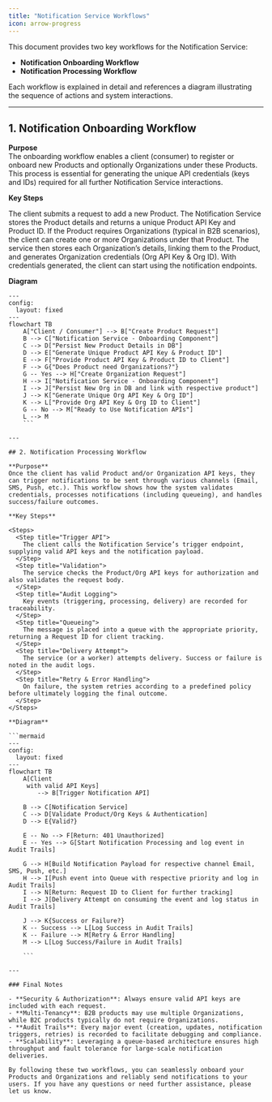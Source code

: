 ```yaml
---
title: "Notification Service Workflows"
icon: arrow-progress
---
```


This document provides two key workflows for the Notification Service:

- **Notification Onboarding Workflow**  
- **Notification Processing Workflow**

Each workflow is explained in detail and references a diagram illustrating the sequence of actions and system interactions.

---

## 1. Notification Onboarding Workflow

**Purpose**  
The onboarding workflow enables a client (consumer) to register or onboard new Products and optionally Organizations under these Products. This process is essential for generating the unique API credentials (keys and IDs) required for all further Notification Service interactions.

**Key Steps**  

<Steps>
  <Step title="Create Product">
    The client submits a request to add a new Product.
  </Step>
  <Step title="Persist Product Data">
    The Notification Service stores the Product details and returns a unique Product API Key and Product ID.
  </Step>
  <Step title="Check for Organizations">
    If the Product requires Organizations (typical in B2B scenarios), the client can create one or more Organizations under that Product.
  </Step>
  <Step title="Organization Onboarding">
    The service then stores each Organization’s details, linking them to the Product, and generates Organization credentials (Org API Key & Org ID).
  </Step>
  <Step title="Ready to Use">
    With credentials generated, the client can start using the notification endpoints.
  </Step>
</Steps>

**Diagram**  

```mermaid
---
config:
  layout: fixed
---
flowchart TB
    A["Client / Consumer"] --> B["Create Product Request"]
    B --> C["Notification Service - Onboarding Component"]
    C --> D["Persist New Product Details in DB"]
    D --> E["Generate Unique Product API Key & Product ID"]
    E --> F["Provide Product API Key & Product ID to Client"]
    F --> G{"Does Product need Organizations?"}
    G -- Yes --> H["Create Organization Request"]
    H --> I["Notification Service - Onboarding Component"]
    I --> J["Persist New Org in DB and link with respective product"]
    J --> K["Generate Unique Org API Key & Org ID"]
    K --> L["Provide Org API Key & Org ID to Client"]
    G -- No --> M["Ready to Use Notification APIs"]
    L --> M
    ```

---

## 2. Notification Processing Workflow

**Purpose**  
Once the client has valid Product and/or Organization API keys, they can trigger notifications to be sent through various channels (Email, SMS, Push, etc.). This workflow shows how the system validates credentials, processes notifications (including queueing), and handles success/failure outcomes.

**Key Steps**  

<Steps>
  <Step title="Trigger API">
    The client calls the Notification Service’s trigger endpoint, supplying valid API keys and the notification payload.
  </Step>
  <Step title="Validation">
    The service checks the Product/Org API keys for authorization and also validates the request body.
  </Step>
  <Step title="Audit Logging">
    Key events (triggering, processing, delivery) are recorded for traceability.
  </Step>
  <Step title="Queueing">
    The message is placed into a queue with the appropriate priority, returning a Request ID for client tracking.
  </Step>
  <Step title="Delivery Attempt">
    The service (or a worker) attempts delivery. Success or failure is noted in the audit logs.
  </Step>
  <Step title="Retry & Error Handling">
    On failure, the system retries according to a predefined policy before ultimately logging the final outcome.
  </Step>
</Steps>

**Diagram**  

```mermaid
---
config:
  layout: fixed
---
flowchart TB
    A[Client 
     with valid API Keys] 
        --> B[Trigger Notification API]

    B --> C[Notification Service]
    C --> D[Validate Product/Org Keys & Authentication]
    D --> E{Valid?}

    E -- No --> F[Return: 401 Unauthorized]
    E -- Yes --> G[Start Notification Processing and log event in Audit Trails]

    G --> H[Build Notification Payload for respective channel Email, SMS, Push, etc.]
    H --> I[Push event into Queue with respective priority and log in Audit Trails]
    I --> N[Return: Request ID to Client for further tracking]
    I --> J[Delivery Attempt on consuming the event and log status in Audit Trails]

    J --> K{Success or Failure?}
    K -- Success --> L[Log Success in Audit Trails]
    K -- Failure --> M[Retry & Error Handling]
    M --> L[Log Success/Failure in Audit Trails]

    ```

---

### Final Notes

- **Security & Authorization**: Always ensure valid API keys are included with each request.  
- **Multi-Tenancy**: B2B products may use multiple Organizations, while B2C products typically do not require Organizations.  
- **Audit Trails**: Every major event (creation, updates, notification triggers, retries) is recorded to facilitate debugging and compliance.  
- **Scalability**: Leveraging a queue-based architecture ensures high throughput and fault tolerance for large-scale notification deliveries.

By following these two workflows, you can seamlessly onboard your Products and Organizations and reliably send notifications to your users. If you have any questions or need further assistance, please let us know.
